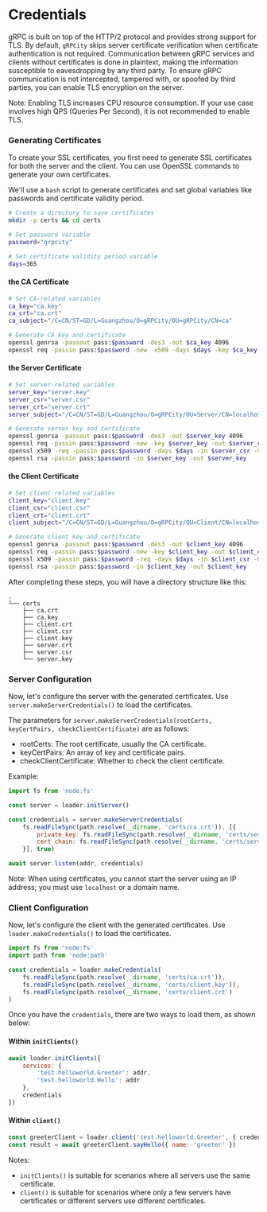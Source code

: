 # Credentials

gRPC is built on top of the HTTP/2 protocol and provides strong support for TLS. By default, `gRPCity` skips server certificate verification when certificate authentication is not required. Communication between gRPC services and clients without certificates is done in plaintext, making the information susceptible to eavesdropping by any third party. To ensure gRPC communication is not intercepted, tampered with, or spoofed by third parties, you can enable TLS encryption on the server.

Note: Enabling TLS increases CPU resource consumption. If your use case involves high QPS (Queries Per Second), it is not recommended to enable TLS.

### Generating Certificates

To create your SSL certificates, you first need to generate SSL certificates for both the server and the client. You can use OpenSSL commands to generate your own certificates.

We'll use a `bash` script to generate certificates and set global variables like passwords and certificate validity period.

```bash
# Create a directory to save certificates
mkdir -p certs && cd certs

# Set password variable
password="grpcity"

# Set certificate validity period variable
days=365
```

#### the CA Certificate

```bash
# Set CA-related variables
ca_key="ca.key"
ca_crt="ca.crt"
ca_subject="/C=CN/ST=GD/L=Guangzhou/O=gRPCity/OU=gRPCity/CN=ca"

# Generate CA key and certificate
openssl genrsa -passout pass:$password -des3 -out $ca_key 4096
openssl req -passin pass:$password -new -x509 -days $days -key $ca_key -out $ca_crt -subj  "$ca_subject"
```

#### the Server Certificate

```bash
# Set server-related variables
server_key="server.key"
server_csr="server.csr"
server_crt="server.crt"
server_subject="/C=CN/ST=GD/L=Guangzhou/O=gRPCity/OU=Server/CN=localhost"

# Generate server key and certificate
openssl genrsa -passout pass:$password -des3 -out $server_key 4096
openssl req -passin pass:$password -new -key $server_key -out $server_csr -subj  "$server_subject"
openssl x509 -req -passin pass:$password -days $days -in $server_csr -CA $ca_crt -CAkey $ca_key -set_serial 01 -out $server_crt
openssl rsa -passin pass:$password -in $server_key -out $server_key
```

#### the Client Certificate

```bash
# Set client-related variables
client_key="client.key"
client_csr="client.csr"
client_crt="client.crt"
client_subject="/C=CN/ST=GD/L=Guangzhou/O=gRPCity/OU=Client/CN=localhost"

# Generate client key and certificate
openssl genrsa -passout pass:$password -des3 -out $client_key 4096
openssl req -passin pass:$password -new -key $client_key -out $client_csr -subj  "$client_subject"
openssl x509 -passin pass:$password -req -days $days -in $client_csr -CA $ca_crt -CAkey $ca_key -set_serial 01 -out $client_crt
openssl rsa -passin pass:$password -in $client_key -out $client_key
```

After completing these steps, you will have a directory structure like this:

```plaintext
.
└── certs
    ├── ca.crt
    ├── ca.key
    ├── client.crt
    ├── client.csr
    ├── client.key
    ├── server.crt
    ├── server.csr
    └── server.key
```

### Server Configuration

Now, let's configure the server with the generated certificates. Use `server.makeServerCredentials()` to load the certificates.

The parameters for `server.makeServerCredentials(rootCerts, keyCertPairs, checkClientCertificate)` are as follows:

- rootCerts: The root certificate, usually the CA certificate.
- keyCertPairs: An array of key and certificate pairs.
- checkClientCertificate: Whether to check the client certificate.

Example:

```javascript
import fs from 'node:fs'

const server = loader.initServer()

const credentials = server.makeServerCredentials(
    fs.readFileSync(path.resolve(__dirname, 'certs/ca.crt')), [{
        private_key: fs.readFileSync(path.resolve(__dirname, 'certs/server.key')),
        cert_chain: fs.readFileSync(path.resolve(__dirname, 'certs/server.crt'))
    }], true)

await server.listen(addr, credentials)
```

Note: When using certificates, you cannot start the server using an IP address; you must use `localhost` or a domain name.

### Client Configuration

Now, let's configure the client with the generated certificates. Use `loader.makeCredentials()` to load the certificates.

```javascript
import fs from 'node:fs'
import path from 'node:path'

const credentials = loader.makeCredentials(
    fs.readFileSync(path.resolve(__dirname, 'certs/ca.crt')),
    fs.readFileSync(path.resolve(__dirname, 'certs/client.key')),
    fs.readFileSync(path.resolve(__dirname, 'certs/client.crt')
)
```

Once you have the `credentials`, there are two ways to load them, as shown below:

#### Within `initClients()`

```javascript
await loader.initClients({
    services: {
        'test.helloworld.Greeter': addr,
        'test.helloworld.Hello': addr
    },
    credentials
})
```

#### Within `client()`

```javascript
const greeterClient = loader.client('test.helloworld.Greeter', { credentials })
const result = await greeterClient.sayHello({ name: 'greeter' })
```

Notes:
- `initClients()` is suitable for scenarios where all servers use the same certificate.
- `client()` is suitable for scenarios where only a few servers have certificates or different servers use different certificates.

